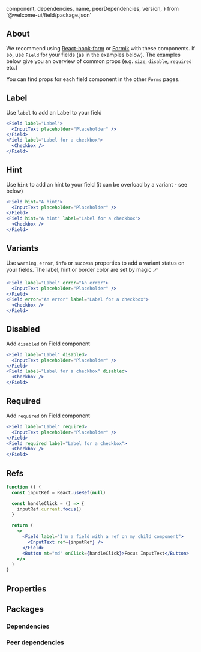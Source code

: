 
  component,
  dependencies,
  name,
  peerDependencies,
  version,
} from '@welcome-ui/field/package.json'

<showcase version={version} name={name} component={component} />

## About

We recommend using [React-hook-form](https://react-hook-form.com/) or [Formik](https://github.com/jaredpalmer/formik) with these components. If so, use `Field` for your fields (as in the examples below). The examples below give you an overview of common props (e.g. `size`, `disable`, `required` etc.)

You can find props for each field component in the other `Forms` pages.

## Label

Use `label` to add an Label to your field

```jsx
<Field label="Label">
  <InputText placeholder="Placeholder" />
</Field>
<Field label="Label for a checkbox">
  <Checkbox />
</Field>
```
## Hint

Use `hint` to add an hint to your field (it can be overload by a variant - see below)

```jsx
<Field hint="A hint">
  <InputText placeholder="Placeholder" />
</Field>
<Field hint="A hint" label="Label for a checkbox">
  <Checkbox />
</Field>
```

## Variants

Use `warning`, `error`, `info` or `success` properties to add a variant status on your fields. The label, hint or border color are set by magic 🪄

```jsx
<Field label="Label" error="An error">
  <InputText placeholder="Placeholder" />
</Field>
<Field error="An error" label="Label for a checkbox">
  <Checkbox />
</Field>
```

## Disabled

Add `disabled` on Field component

```jsx
<Field label="Label" disabled>
  <InputText placeholder="Placeholder" />
</Field>
<Field label="Label for a checkbox" disabled>
  <Checkbox />
</Field>
```

## Required

Add `required` on Field component

```jsx
<Field label="Label" required>
  <InputText placeholder="Placeholder" />
</Field>
<Field required label="Label for a checkbox">
  <Checkbox />
</Field>
```

## Refs

```jsx
function () {
  const inputRef = React.useRef(null)

  const handleClick = () => {
    inputRef.current.focus()
  }

  return (
    <>
      <Field label="I'm a field with a ref on my child component">
        <InputText ref={inputRef} />
      </Field>
      <Button mt="md" onClick={handleClick}>Focus InputText</Button>
    </>
  )
}
```

## Properties

<props propTypes={props.propTypes.Field} />

## Packages

### Dependencies

<dependencies dependencies={dependencies} />

### Peer dependencies

<dependencies dependencies={peerDependencies} />

<pagination />
